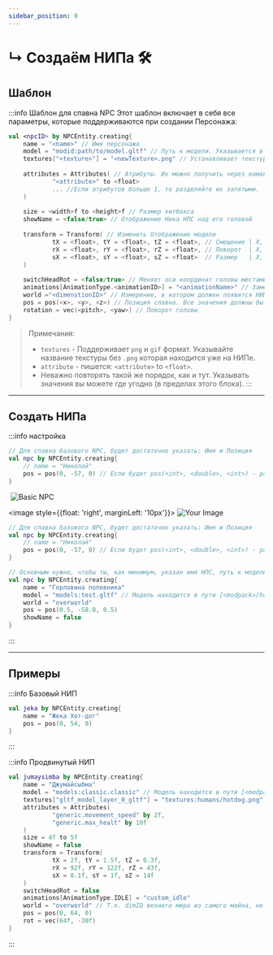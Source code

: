 ```yaml
---
sidebar_position: 0
---
```



# ↳ Создаём НИПа 🛠️

## Шаблон

:::info Шаблон для спавна NPC
Этот шаблон включает в себя все параметры, которые поддерживаются при создании Персонажа:

```kts
val <npcID> by NPCEntity.creating{
    name = "<name>" // Имя персонажа
    model = "modid:path/to/model.gltf" // Путь к модели. Указывается в формате ResourceLocation.
    textures["<texture>"] = "<newTexture>.png" // Устанавливает текстуру для модели
    
    attributes = Attributes( // Атрибуты. Их можно получить через команду `/attribute <player>`
            "<attribute>" to <float>
            ... //Если атрибутов больше 1, то разделяйте их запятыми.
    )
    
    size = <width>f to <height>f // Размер хитбокса
    showName = <false/true> // Отображение Ника НПС над его головой
        
    transform = Transform( // Изменить Отображение модели
            tX = <float>, tY = <float>, tZ = <float>, // Смещение | X, Y, Z, | (Необязательно все)
            rX = <float>, rY = <float>, rZ = <float>, // Поворот  | X, Y, Z, | (Необязательно все)
            sX = <float>, sY = <float>, sZ = <float>  // Размер   | X, Y, Z  | (Необязательно всё)
    )
    
    switchHeadRot = <false/true> // Меняет оси координат головы местами, используйте если голова поворачивается неправильно
    animations[AnimationType.<animationID>] = "<animationName>" // Замена дефолтной анимации на свою(кастомную, другую)
    world ="<dimenstionID>" // Измерение, в котором должен появится НИП
    pos = pos(<x>, <y>, <z>) // Позиция спавна. Все значения должны быть либо Целые, либо НЕ целые! 
    rotation = vec(<pitch>, <yaw>) // Поворот головы
}
```
> Примечания:
> - `textures` - Поддерживает `png` и `gif` формат. Указывайте название текстуры без `.png` которая находится уже на НИПе.  
> - `attribute` - пишется: `<attribute>` to `<float>`.  
> - Неважно повторять такой же порядок, как и тут. Указывать значения вы можете где угодно (в пределах этого блока).
:::

---

## Создать НИПа

:::info настройка

<tr>
  <td style={{width: '50%', verticalAlign: 'top'}}>

```kts title="Базовый НИП"
// Для спавна базового NPC, будет достаточно указать: Имя и Позиция
val npc by NPCEntity.creating{
    // name = "Николай"
    pos = pos(0, -57, 0) // Если будет pos(<int>, <double>, <int>) - работать не будет
}
```

  </td>
<td style={{width: '50%', verticalAlign: 'top'}}>
  <image style={{float: 'right', marginLeft: '10px'}}>
    <img src="https://0mods.team/hollowengine/.resources/npc_base.png" alt="Basic NPC" />
  </image>
</td>
</tr>

<Tabs>
<TabItem value="BaseNPC" label="Базовый НИП">

<image style={{float: 'right', marginLeft: '10px'}}>
  <img src="../../.resources/npc_base.png" alt="Your Image" />
</image>
```kts title="Базовый НИП"
// Для спавна базового NPC, будет достаточно указать: Имя и Позиция
val npc by NPCEntity.creating{
    // name = "Николай"
    pos = pos(0, -57, 0) // Если будет pos(<int>, <double>, <int>) - работать не будет
}
```

</TabItem>
<TabItem value="CustomNPC" label="Кастомный НИП">

```kts title="Кастомный НИП"
// Основным нужно, чтобы ты, как минимум, указан имя НПС, путь к модели и при необходимости путь к текстуре для модели
val npc by NPCEntity.creating{
	name = "Горловина половника"
	model = "models:test.gltf" // Модель находится в пути [<modpack>/hollowengine/assets/models/test.gltf]
	world = "overworld"
	pos = pos(0.5, -58.0, 0.5)
	showName = false
}
```

</TabItem>
</Tabs>
:::

---

## Примеры
:::info Базовый НИП
```kts
val jeka by NPCEntity.creating{
    name = "Жека Хот-дог"
    pos = pos(0, 54, 0)
}
```
:::

:::info Продвинутый НИП
```kts
val jumaysimba by NPCEntity.creating{
    name = "Джумайсыбма"
    model = "models:classic.classic" // Модель находится в пути [<modpack>/hollowengine/assets/models/classic.gltf]
    textures["gltf_model_layer_0_gltf"] = "textures:humans/hotdog.png" // Текстура находится в пути [<modpack>/hollowengine/assets/textures/humans/hotdog.png]
    attributes = Attributes(
            "generic.movement_speed" by 2f,
            "generic.max_healt" by 10f
    )
    size = 4f to 5f
    showName = false
    transform = Transform(
            tX = 2f, tY = 1.5f, tZ = 0.3f,
            rX = 92f, rY = 122f, rZ = 43f,
            sX = 0.1f, sY = 1f, sZ = 14f
    )
    switchHeadRot = false
    animations[AnimationType.IDLE] = "custom_idle"
    world = "overworld" // Т.к. dimID вехнего мира из самого майна, не обязательно указывать moID: minecraft
    pos = pos(0, 64, 0)
    rot = vec(64f, -30f)
}
```
:::
 